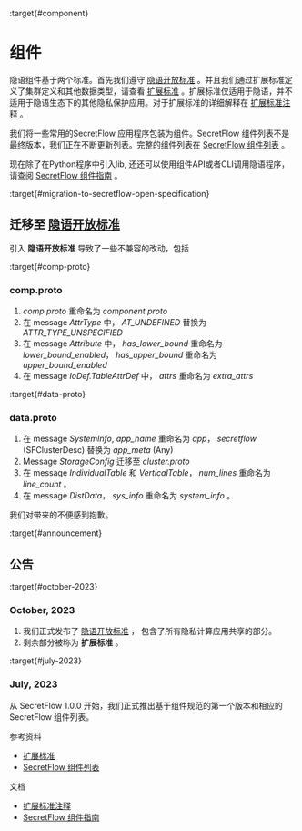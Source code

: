 :target{#component}

# 组件

隐语组件基于两个标准。首先我们遵守 [隐语开放标准](https://www.secretflow.org.cn/docs/spec/latest) 。并且我们通过扩展标准定义了集群定义和其他数据类型，请查看 [扩展标准](comp_spec.mdx) 。扩展标准仅适用于隐语，并不适用于隐语生态下的其他隐私保护应用。对于扩展标准的详细解释在 [扩展标准注释](comp_spec_design.mdx) 。

我们将一些常用的SecretFlow 应用程序包装为组件。SecretFlow 组件列表不是最终版本，我们正在不断更新列表。完整的组件列表在 [SecretFlow 组件列表](comp_list.mdx) 。

现在除了在Python程序中引入lib, 还还可以使用组件API或者CLI调用隐语程序，请查阅 [SecretFlow 组件指南](comp_guide.mdx) 。

:target{#migration-to-secretflow-open-specification}

## 迁移至 [隐语开放标准](https://www.secretflow.org.cn/docs/spec/latest)

引入 <strong>隐语开放标准</strong> 导致了一些不兼容的改动，包括

:target{#comp-proto}

### comp.proto

1. <em>comp.proto</em> 重命名为 <em>component.proto</em>
2. 在 message <em>AttrType</em> 中， <em>AT\_UNDEFINED</em> 替换为 <em>ATTR\_TYPE\_UNSPECIFIED</em>
3. 在 message <em>Attribute</em> 中， <em>has\_lower\_bound</em> 重命名为 <em>lower\_bound\_enabled</em>， <em>has\_upper\_bound</em> 重命名为 <em>upper\_bound\_enabled</em>
4. 在 message <em>IoDef.TableAttrDef</em> 中， <em>attrs</em> 重命名为 <em>extra\_attrs</em>

:target{#data-proto}

### data.proto

1. 在 message <em>SystemInfo</em>, <em>app\_name</em> 重命名为 <em>app</em>， <em>secretflow</em> (SFClusterDesc) 替换为 <em>app\_meta</em> (Any)
2. Message <em>StorageConfig</em> 迁移至 <em>cluster.proto</em>
3. 在 message <em>IndividualTable</em> 和 <em>VerticalTable</em>， <em>num\_lines</em> 重命名为 <em>line\_count</em> 。
4. 在 message <em>DistData</em>， <em>sys\_info</em> 重命名为 <em>system\_info</em> 。

我们对带来的不便感到抱歉。

:target{#announcement}

## 公告

:target{#october-2023}

### October, 2023

1. 我们正式发布了 [隐语开放标准](https://www.secretflow.org.cn/docs/spec/latest) ， 包含了所有隐私计算应用共享的部分。
2. 剩余部分被称为 <strong>扩展标准</strong> 。

:target{#july-2023}

### July, 2023

从 SecretFlow 1.0.0 开始，我们正式推出基于组件规范的第一个版本和相应的 SecretFlow 组件列表。

<TableOfContents>


  <p className="caption">
    参考资料
  </p>

  - [扩展标准](comp_spec.mdx)
  - [SecretFlow 组件列表](comp_list.mdx)
</TableOfContents>

<TableOfContents>


  <p className="caption">
    文档
  </p>

  - [扩展标准注释](comp_spec_design.mdx)
  - [SecretFlow 组件指南](comp_guide.mdx)
</TableOfContents>
